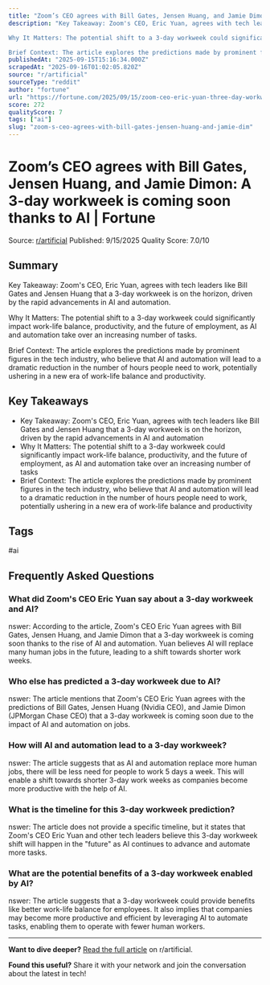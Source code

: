 ```yaml
---
title: "Zoom’s CEO agrees with Bill Gates, Jensen Huang, and Jamie Dimon: A 3-day workweek is coming soon thanks to AI | Fortune"
description: "Key Takeaway: Zoom's CEO, Eric Yuan, agrees with tech leaders like Bill Gates and Jensen Huang that a 3-day workweek is on the horizon, driven by the rapid advancements in AI and automation.

Why It Matters: The potential shift to a 3-day workweek could significantly impact work-life balance, productivity, and the future of employment, as AI and automation take over an increasing number of tasks.

Brief Context: The article explores the predictions made by prominent figures in the tech industry, who believe that AI and automation will lead to a dramatic reduction in the number of hours people need to work, potentially ushering in a new era of work-life balance and productivity."
publishedAt: "2025-09-15T15:16:34.000Z"
scrapedAt: "2025-09-16T01:02:05.820Z"
source: "r/artificial"
sourceType: "reddit"
author: "fortune"
url: "https://fortune.com/2025/09/15/zoom-ceo-eric-yuan-three-day-workweek-ai-automation-human-jobs-replaced-future-of-work/"
score: 272
qualityScore: 7
tags: ["ai"]
slug: "zoom-s-ceo-agrees-with-bill-gates-jensen-huang-and-jamie-dim"
---
```


<script type="application/ld+json">
{
  "@context": "https://schema.org",
  "@type": "Article",
  "headline": "Zoom’s CEO agrees with Bill Gates, Jensen Huang, and Jamie Dimon: A 3-day workweek is coming soon thanks to AI | Fortune",
  "description": "Key Takeaway: Zoom's CEO, Eric Yuan, agrees with tech leaders like Bill Gates and Jensen Huang that a 3-day workweek is on the horizon, driven by the rapid advancements in AI and automation.\n\nWhy It Matters: The potential shift to a 3-day workweek could significantly impact work-life balance, productivity, and the future of employment, as AI and automation take over an increasing number of tasks.\n\nBrief Context: The article explores the predictions made by prominent figures in the tech industry, who believe that AI and automation will lead to a dramatic reduction in the number of hours people need to work, potentially ushering in a new era of work-life balance and productivity.",
  "author": {
    "@type": "Person",
    "name": "fortune"
  },
  "publisher": {
    "@type": "Organization",
    "name": "TechPulse Daily",
    "url": "https://techpulse-daily.com"
  },
  "datePublished": "2025-09-15T15:16:34.000Z",
  "dateModified": "2025-09-17T02:49:24.222Z",
  "url": "https://techpulse-daily.com/posts/zoom-s-ceo-agrees-with-bill-gates-jensen-huang-and-jamie-dim",
  "mainEntityOfPage": {
    "@type": "WebPage",
    "@id": "https://techpulse-daily.com/posts/zoom-s-ceo-agrees-with-bill-gates-jensen-huang-and-jamie-dim"
  }
}
</script>
<script type="application/ld+json">
{
  "@context": "https://schema.org",
  "@type": "FAQPage",
  "mainEntity": [
    {
      "@type": "Question",
      "name": "What did Zoom's CEO Eric Yuan say about a 3-day workweek and AI?",
      "acceptedAnswer": {
        "@type": "Answer",
        "text": "nswer: According to the article, Zoom's CEO Eric Yuan agrees with Bill Gates, Jensen Huang, and Jamie Dimon that a 3-day workweek is coming soon thanks to the rise of AI and automation. Yuan believes AI will replace many human jobs in the future, leading to a shift towards shorter work weeks."
      }
    },
    {
      "@type": "Question",
      "name": "Who else has predicted a 3-day workweek due to AI?",
      "acceptedAnswer": {
        "@type": "Answer",
        "text": "nswer: The article mentions that Zoom's CEO Eric Yuan agrees with the predictions of Bill Gates, Jensen Huang (Nvidia CEO), and Jamie Dimon (JPMorgan Chase CEO) that a 3-day workweek is coming soon due to the impact of AI and automation on jobs."
      }
    },
    {
      "@type": "Question",
      "name": "How will AI and automation lead to a 3-day workweek?",
      "acceptedAnswer": {
        "@type": "Answer",
        "text": "nswer: The article suggests that as AI and automation replace more human jobs, there will be less need for people to work 5 days a week. This will enable a shift towards shorter 3-day work weeks as companies become more productive with the help of AI."
      }
    },
    {
      "@type": "Question",
      "name": "What is the timeline for this 3-day workweek prediction?",
      "acceptedAnswer": {
        "@type": "Answer",
        "text": "nswer: The article does not provide a specific timeline, but it states that Zoom's CEO Eric Yuan and other tech leaders believe this 3-day workweek shift will happen in the \"future\" as AI continues to advance and automate more tasks."
      }
    },
    {
      "@type": "Question",
      "name": "What are the potential benefits of a 3-day workweek enabled by AI?",
      "acceptedAnswer": {
        "@type": "Answer",
        "text": "nswer: The article suggests that a 3-day workweek could provide benefits like better work-life balance for employees. It also implies that companies may become more productive and efficient by leveraging AI to automate tasks, enabling them to operate with fewer human workers."
      }
    }
  ]
}
</script>

# Zoom’s CEO agrees with Bill Gates, Jensen Huang, and Jamie Dimon: A 3-day workweek is coming soon thanks to AI | Fortune

<div className="article-meta">
  <span className="source">Source: <a href="https://fortune.com/2025/09/15/zoom-ceo-eric-yuan-three-day-workweek-ai-automation-human-jobs-replaced-future-of-work/" target="_blank" rel="noopener">r/artificial</a></span>
  <span className="date">Published: 9/15/2025</span>
  <span className="quality">Quality Score: 7.0/10</span>
</div>

## Summary

Key Takeaway: Zoom's CEO, Eric Yuan, agrees with tech leaders like Bill Gates and Jensen Huang that a 3-day workweek is on the horizon, driven by the rapid advancements in AI and automation.

Why It Matters: The potential shift to a 3-day workweek could significantly impact work-life balance, productivity, and the future of employment, as AI and automation take over an increasing number of tasks.

Brief Context: The article explores the predictions made by prominent figures in the tech industry, who believe that AI and automation will lead to a dramatic reduction in the number of hours people need to work, potentially ushering in a new era of work-life balance and productivity.

## Key Takeaways

- Key Takeaway: Zoom's CEO, Eric Yuan, agrees with tech leaders like Bill Gates and Jensen Huang that a 3-day workweek is on the horizon, driven by the rapid advancements in AI and automation
- Why It Matters: The potential shift to a 3-day workweek could significantly impact work-life balance, productivity, and the future of employment, as AI and automation take over an increasing number of tasks
- Brief Context: The article explores the predictions made by prominent figures in the tech industry, who believe that AI and automation will lead to a dramatic reduction in the number of hours people need to work, potentially ushering in a new era of work-life balance and productivity

## Tags

<span className="tag">#ai</span>


## Frequently Asked Questions

### What did Zoom's CEO Eric Yuan say about a 3-day workweek and AI?

nswer: According to the article, Zoom's CEO Eric Yuan agrees with Bill Gates, Jensen Huang, and Jamie Dimon that a 3-day workweek is coming soon thanks to the rise of AI and automation. Yuan believes AI will replace many human jobs in the future, leading to a shift towards shorter work weeks.

### Who else has predicted a 3-day workweek due to AI?

nswer: The article mentions that Zoom's CEO Eric Yuan agrees with the predictions of Bill Gates, Jensen Huang (Nvidia CEO), and Jamie Dimon (JPMorgan Chase CEO) that a 3-day workweek is coming soon due to the impact of AI and automation on jobs.

### How will AI and automation lead to a 3-day workweek?

nswer: The article suggests that as AI and automation replace more human jobs, there will be less need for people to work 5 days a week. This will enable a shift towards shorter 3-day work weeks as companies become more productive with the help of AI.

### What is the timeline for this 3-day workweek prediction?

nswer: The article does not provide a specific timeline, but it states that Zoom's CEO Eric Yuan and other tech leaders believe this 3-day workweek shift will happen in the "future" as AI continues to advance and automate more tasks.

### What are the potential benefits of a 3-day workweek enabled by AI?

nswer: The article suggests that a 3-day workweek could provide benefits like better work-life balance for employees. It also implies that companies may become more productive and efficient by leveraging AI to automate tasks, enabling them to operate with fewer human workers.



---

**Want to dive deeper?** [Read the full article](https://fortune.com/2025/09/15/zoom-ceo-eric-yuan-three-day-workweek-ai-automation-human-jobs-replaced-future-of-work/) on r/artificial.

**Found this useful?** Share it with your network and join the conversation about the latest in tech!

